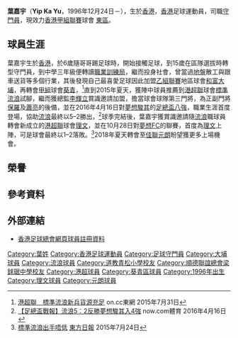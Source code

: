 {{Infobox football biography
| name        = 葉嘉宇 <br> Yip Ka Yu
| image       = Yip Ka Yu.jpg
| fullname    = 葉嘉宇
| nickname    = 
| birth_date  = {{Birth date and age|1996|12|24|}}
| birth_place = {{HKG-1959}}
| height      = {{height|m=1.90}}
| position    = [[守門員|守門員]]
| currentclub =  [[東區體育會|東區]]
| clubnumber  = 
| youthyears1 = 
| youthclubs1 = 
| years1 = 2013–2014
| clubs1 = [[大埔足球會|和富大埔]]
| caps1  = 
| goals1 = 
| years2 = 2014–2015
| clubs2 = [[葵青區足球會|葵青]]
| caps2  = 6
| goals2 = 0
| years3 = 2015–2017
| clubs3 = [[香港流浪足球會|標準流浪]]
| caps3  = 1
| goals3 = 0
| years4 = 2017–2018
| clubs4 = [[理文足球會|理文]]
| caps4  = 2
| goals4 = 0
| years5 = 2018–2020
| clubs5 = [[元朗足球會|佳聯元朗]]
| caps5  = 15
| goals5 = 0
| years6= 2020-2021
| clubs6=  [[東區體育會|東區]]
| caps6  = 6
| goals6= 0

| nationalyears1 = 
| nationalteam1  =
| nationalcaps1  = 
| nationalgoals1 = 
| pcupdate = 4 August 2019
| ntupdate = 17 April 2016
}}

'''葉嘉宇'''（'''Yip Ka Yu'''，1996年12月24日－），生於[[香港|香港]]，[[香港|香港]]足球運動員，司職[[守門員|守門員]]，現效力[[香港甲組聯賽|香港甲組聯賽]]球會 [[東區體育會|東區]]。

==球員生涯==
葉嘉宇生於[[香港|香港]]，於6歲隨哥哥踢足球時，開始接觸足球，到15歲在區隊選拔時轉型守門員，到中學三年級便轉讀[[職業訓練局|職業訓練局]]，繼而投身社會，曾當過[[地盤|地盤]]散工與跟車送貨等多個行業，其後發現自己最喜愛足球因此加盟[[香港乙組足球聯賽|乙組聯賽]]地區球會[[大埔足球會|和富大埔]]，再轉會[[香港甲組足球聯賽|甲組]]球會[[葵青區足球會|葵青]]，<ref>[http://ot.on.cc/hk/bkn/cnt/sport/20150731/bkn-20150731224557987-0731_00882_001.html?eventsection=hk_sport&eventid=4028828d4d9a0d6f014dc43e82ec5983 港超聯　標準流浪新兵貨源充足] {{Wayback|url=http://ot.on.cc/hk/bkn/cnt/sport/20150731/bkn-20150731224557987-0731_00882_001.html?eventsection=hk_sport&eventid=4028828d4d9a0d6f014dc43e82ec5983 |date=20160403171423 }} on.cc東網 2015年7月31日</ref>直到2015年夏天，獲陣中球員推薦到[[港超聯|港超聯]]球會[[香港流浪足球會|標準流浪]]試腳，繼而獲總監[[李輝立|李輝立]]賞識邀請加盟，擔當球會球隊第三門將，為正副門將[[保羅·施薩|保羅]]及[[蕭亮_(足球運動員)|蕭亮]]的後備，並在2016年4月16日對[[夢想駿其足球會|夢想駿其]]的[[2015–16年香港足總盃|足總盃八強]]，職業生涯首度登場，協助[[香港流浪足球會|流浪]]最終以5–2勝出，<ref>[http://news.now.com/home/sports/player?newsId=sp14897166515 【足總盃戰報】流浪5：2反勝夢想駿其入4強] now.com體育 2016年4月16日</ref>球季完結後，葉嘉宇獲賞識邀請隨[[香港流浪足球會|流浪]]職球員轉會新成立的[[港超聯|港超聯]]球會[[理文足球會|理文]]，並在10月28日對[[夢想足球隊|夢想FC]]的聯賽，首度為[[理文足球會|理文]]上陣，可是球會最終以1–2落敗。<ref>[http://orientaldaily.on.cc/cnt/sport/20150724/00286_004.html 標準流浪出手唔低] [[東方日報|東方日報]] 2015年7月24日</ref>2018年夏天轉會至[[佳聯元朗|佳聯元朗]]盼望獲更多上場機會。 

==榮譽==

==參考資料==
{{Reflist}}

==外部連結==
*[https://www.hkfa.com/ch/club/16/detail?player=13558 香港足球總會網頁球員註冊資料]
{{元朗足球隊}}

{{DEFAULTSORT:Yip Ka Yu}} 
[[Category:葉姓|Category:葉姓]]
[[Category:香港足球運動員|Category:香港足球運動員]]
[[Category:足球守門員|Category:足球守門員]]
[[Category:大埔球員|Category:大埔球員]]
[[Category:流浪球員|Category:流浪球員]]
[[Category:道教青松小學校友|Category:道教青松小學校友]]
[[Category:順德聯誼總會梁銶琚中學校友|Category:順德聯誼總會梁銶琚中學校友]]
[[Category:港超球員|Category:港超球員]]
[[Category:葵青區球員|Category:葵青區球員]]
[[Category:1996年出生|Category:1996年出生]]
[[Category:理文球員|Category:理文球員]]
[[Category:元朗球員|Category:元朗球員]]